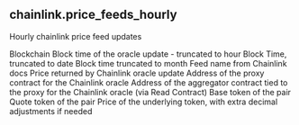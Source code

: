 ## chainlink.price_feeds_hourly 
Hourly chainlink price feed updates


<ParamField path="blockchain">
Blockchain
</ParamField>
<ParamField path="hour">
Block time of the oracle update - truncated to hour
</ParamField>
<ParamField path="block_date">
Block Time, truncated to date
</ParamField>
<ParamField path="block_month">
Block time truncated to month
</ParamField>
<ParamField path="feed_name">
Feed name from Chainlink docs
</ParamField>
<ParamField path="oracle_price_avg">
Price returned by Chainlink oracle update
</ParamField>
<ParamField path="proxy_address">
Address of the proxy contract for the Chainlink oracle
</ParamField>
<ParamField path="aggregator_address">
Address of the aggregator contract tied to the proxy for the Chainlink oracle (via Read Contract)
</ParamField>
<ParamField path="base">
Base token of the pair
</ParamField>
<ParamField path="quote">
Quote token of the pair
</ParamField>
<ParamField path="underlying_token_price_avg">
Price of the underlying token, with extra decimal adjustments if needed
</ParamField>

